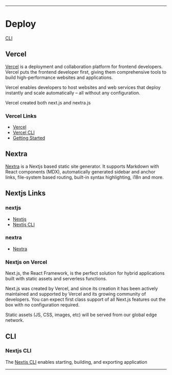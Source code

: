 
<PageHead />

---

# Deploy

[CLI](#cli)

## Vercel

[Vercel](https://vercel.com/docs) is a deployment and collaboration platform for frontend developers. ​Vercel puts the frontend developer first, giving them comprehensive tools to build high-performance websites and applications.

Vercel enables developers to host websites and web services that deploy instantly and scale automatically – all without any configuration.

Vercel created both next.js and nextra.js

### Vercel Links

- [Vercel](https://vercel.com/docs)
- [Vercel CLI](https://vercel.com/docs/cli?query=cli#commands/dns/extended-usage)
- [Getting Started](https://nextjs.org/docs/getting-started)

## Nextra

[Nextra](https://nextra.vercel.app) is a Nextjs based static site generator. It supports Markdown with React components (MDX), automatically generated sidebar and anchor links, file-system based routing, built-in syntax highlighting, i18n and more.

## Nextjs Links

### nextjs

- [Nextjs](https://nextjs.org)
- [Nextjs CLI](https://nextjs.org/docs/api-reference/cli)

### nextra

- [Nextra](https://nextra.vercel.app)

### Nextjs on Vercel

Next.js, the React Framework, is the perfect solution for hybrid applications built with static assets and serverless functions.

Next.js was created by Vercel, and since its creation it has been actively maintained and supported by Vercel and its growing community of developers. You can expect first class support of all Next.js features out the box with no configuration required.

Static assets (JS, CSS, images, etc) will be served from our global edge network.

## CLI

### Nextjs CLI

The [Nextjs CLI](https://nextjs.org/docs/api-reference/cli) enables starting, building, and exporting application

---
